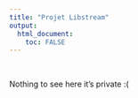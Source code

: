 ```yaml
---
title: "Projet Libstream"
output: 
  html_document:
    toc: FALSE
---
```


<br/>

Nothing to see here it's private :(


